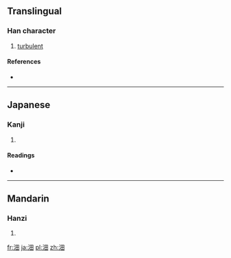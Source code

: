 {{also|油}}
==Translingual==

===Han character===
{{Han char|rn=85|rad=水|as=05|sn=8|four=3610<sub>0</sub>|canj=水田 (EW)}}

# [[turbulent]]

====References====
* {{Han ref|kx=0614.050|dkj=17254|dj=1007.090|hdz=31585.020|uh=6CBA|ud=27834|bh=CCFA|bd=52474}}

----

==Japanese==

===Kanji===
{{ja-kanji|grade=|rs=水05}}

# {{defn|lang=ja|sort=水05}}

====Readings====
* {{ja-readings|on=[[てん]] (ten), [[でん]] (den)|kun=}}

----

==Mandarin==

===Hanzi===
{{cmn-hanzi|pin=[[chí]] ([[chi2]]), [[tián]] ([[tian2]]), [[yí]] ([[yi2]])|wg=ch'ih<sup>2</sup>, t'ien<sup>2</sup>, i<sup>2</sup>}}

# {{defn|lang=cmn|sort=水05}}

[[fr:沺]]
[[ja:沺]]
[[pl:沺]]
[[zh:沺]]